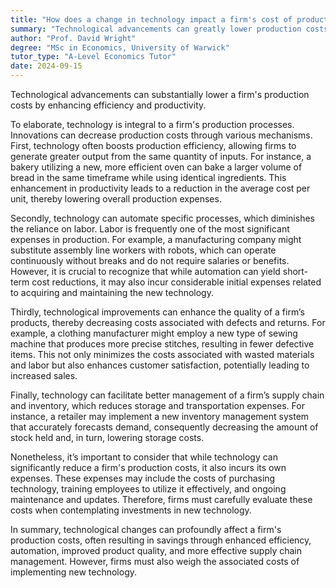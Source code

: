 ```yaml
---
title: "How does a change in technology impact a firm's cost of production?"
summary: "Technological advancements can greatly lower production costs for a firm by enhancing efficiency and productivity."
author: "Prof. David Wright"
degree: "MSc in Economics, University of Warwick"
tutor_type: "A-Level Economics Tutor"
date: 2024-09-15
---
```


Technological advancements can substantially lower a firm's production costs by enhancing efficiency and productivity.

To elaborate, technology is integral to a firm's production processes. Innovations can decrease production costs through various mechanisms. First, technology often boosts production efficiency, allowing firms to generate greater output from the same quantity of inputs. For instance, a bakery utilizing a new, more efficient oven can bake a larger volume of bread in the same timeframe while using identical ingredients. This enhancement in productivity leads to a reduction in the average cost per unit, thereby lowering overall production expenses.

Secondly, technology can automate specific processes, which diminishes the reliance on labor. Labor is frequently one of the most significant expenses in production. For example, a manufacturing company might substitute assembly line workers with robots, which can operate continuously without breaks and do not require salaries or benefits. However, it is crucial to recognize that while automation can yield short-term cost reductions, it may also incur considerable initial expenses related to acquiring and maintaining the new technology.

Thirdly, technological improvements can enhance the quality of a firm’s products, thereby decreasing costs associated with defects and returns. For example, a clothing manufacturer might employ a new type of sewing machine that produces more precise stitches, resulting in fewer defective items. This not only minimizes the costs associated with wasted materials and labor but also enhances customer satisfaction, potentially leading to increased sales.

Finally, technology can facilitate better management of a firm’s supply chain and inventory, which reduces storage and transportation expenses. For instance, a retailer may implement a new inventory management system that accurately forecasts demand, consequently decreasing the amount of stock held and, in turn, lowering storage costs.

Nonetheless, it’s important to consider that while technology can significantly reduce a firm's production costs, it also incurs its own expenses. These expenses may include the costs of purchasing technology, training employees to utilize it effectively, and ongoing maintenance and updates. Therefore, firms must carefully evaluate these costs when contemplating investments in new technology.

In summary, technological changes can profoundly affect a firm's production costs, often resulting in savings through enhanced efficiency, automation, improved product quality, and more effective supply chain management. However, firms must also weigh the associated costs of implementing new technology.
    